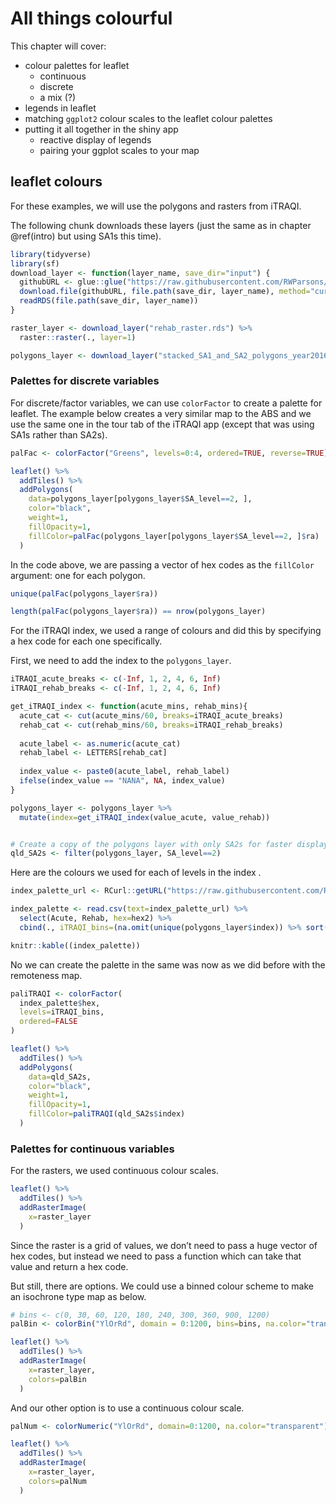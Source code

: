 # All things colourful {#colour-palettes}

This chapter will cover:

- colour palettes for leaflet
  - continuous
  - discrete
  - a mix (?)
- legends in leaflet
- matching `ggplot2` colour scales to the leaflet colour palettes
- putting it all together in the shiny app
  - reactive display of legends
  - pairing your ggplot scales to your map

## leaflet colours

For these examples, we will use the polygons and rasters from iTRAQI.

The following chunk downloads these layers (just the same as in chapter \@ref(intro) but using SA1s this time).


```r
library(tidyverse)
library(sf)
download_layer <- function(layer_name, save_dir="input") {
  githubURL <- glue::glue("https://raw.githubusercontent.com/RWParsons/iTRAQI_app/main/input/layers/{layer_name}")
  download.file(githubURL, file.path(save_dir, layer_name), method="curl")
  readRDS(file.path(save_dir, layer_name))
}

raster_layer <- download_layer("rehab_raster.rds") %>%
  raster::raster(., layer=1)

polygons_layer <- download_layer("stacked_SA1_and_SA2_polygons_year2016_simplified.rds")
```

### Palettes for discrete variables
For discrete/factor variables, we can use `colorFactor` to create a palette for leaflet. The example below creates a very similar map to the ABS and we use the same one in the tour tab of the iTRAQI app (except that was using SA1s rather than SA2s).

```r
palFac <- colorFactor("Greens", levels=0:4, ordered=TRUE, reverse=TRUE)

leaflet() %>%
  addTiles() %>%
  addPolygons(
    data=polygons_layer[polygons_layer$SA_level==2, ],
    color="black",
    weight=1,
    fillOpacity=1,
    fillColor=palFac(polygons_layer[polygons_layer$SA_level==2, ]$ra)
  )

```

In the code above, we are passing a vector of hex codes as the `fillColor` argument: one for each polygon.

```r
unique(palFac(polygons_layer$ra))

length(palFac(polygons_layer$ra)) == nrow(polygons_layer)
```

For the iTRAQI index, we used a range of colours and did this by specifying a hex code for each one specifically.

First, we need to add the index to the `polygons_layer`. 


```r

iTRAQI_acute_breaks <- c(-Inf, 1, 2, 4, 6, Inf)
iTRAQI_rehab_breaks <- c(-Inf, 1, 2, 4, 6, Inf)

get_iTRAQI_index <- function(acute_mins, rehab_mins){
  acute_cat <- cut(acute_mins/60, breaks=iTRAQI_acute_breaks)
  rehab_cat <- cut(rehab_mins/60, breaks=iTRAQI_rehab_breaks)
  
  acute_label <- as.numeric(acute_cat)
  rehab_label <- LETTERS[rehab_cat]
  
  index_value <- paste0(acute_label, rehab_label)
  ifelse(index_value == "NANA", NA, index_value)
}

polygons_layer <- polygons_layer %>%
  mutate(index=get_iTRAQI_index(value_acute, value_rehab))


# Create a copy of the polygons layer with only SA2s for faster displaying maps
qld_SA2s <- filter(polygons_layer, SA_level==2)
```


Here are the colours we used for each of levels in the index
.
```r
index_palette_url <- RCurl::getURL("https://raw.githubusercontent.com/RWParsons/iTRAQI_app/main/input/index_palette.csv")

index_palette <- read.csv(text=index_palette_url) %>% 
  select(Acute, Rehab, hex=hex2) %>% 
  cbind(., iTRAQI_bins=(na.omit(unique(polygons_layer$index)) %>% sort()))

knitr::kable((index_palette))

```

No we can create the palette in the same was now as we did before with the remoteness map.
```r

paliTRAQI <- colorFactor(
  index_palette$hex,
  levels=iTRAQI_bins,
  ordered=FALSE
)

leaflet() %>%
  addTiles() %>%
  addPolygons(
    data=qld_SA2s,
    color="black",
    weight=1,
    fillOpacity=1,
    fillColor=paliTRAQI(qld_SA2s$index)
  )

```

### Palettes for continuous variables

For the rasters, we used continuous colour scales.
```r
leaflet() %>%
  addTiles() %>%
  addRasterImage(
    x=raster_layer
  )
```

Since the raster is a grid of values, we don't need to pass a huge vector of hex codes, but instead we need to pass a function which can take that value and return a hex code.

But still, there are options. We could use a binned colour scheme to make an isochrone type map as below.
```r
# bins <- c(0, 30, 60, 120, 180, 240, 300, 360, 900, 1200)
palBin <- colorBin("YlOrRd", domain = 0:1200, bins=bins, na.color="transparent")

leaflet() %>%
  addTiles() %>%
  addRasterImage(
    x=raster_layer,
    colors=palBin
  )

```


And our other option is to use a continuous colour scale.
```r
palNum <- colorNumeric("YlOrRd", domain=0:1200, na.color="transparent")

leaflet() %>%
  addTiles() %>%
  addRasterImage(
    x=raster_layer,
    colors=palNum
  )
```








